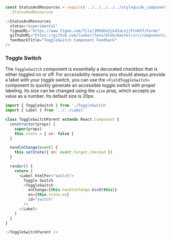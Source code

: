 ```js noeditor
const StatusAndResources = require('../../../../../styleguide_components/StatusAndResources')
  .StatusAndResources

;<StatusAndResources
  status="experimental"
  figmaURL="https://www.figma.com/file/2MG6DoSjk4IaLnjjFCnKFf/Forms"
  githubURL="https://github.com/looker/lens/blob/master/src/components/Form/ToggleSwitch/ToggleSwitch.tsx"
  feedbackTitle="ToggleSwitch Component Feedback"
/>
```

### Toggle Switch

The `ToggleSwitch` component is essentially a decorated checkbox that is either toggled on or off. For accessibility reasons you should always provide a label with your toggle switch, you can use the `<FieldToggleSwitch>` component to quickly generate an accessible toggle switch with proper labeling. Its size can be changed using the `size` prop, which accepts px value as a number. Its default size is 20px.

```js
import { ToggleSwitch } from './ToggleSwitch'
import { Label } from '../../Label'

class ToggleSwitchParent extends React.Component {
  constructor(props) {
    super(props)
    this.state = { on: false }
  }

  handleChange(event) {
    this.setState({ on: event.target.checked })
  }

  render() {
    return (
      <Label htmlFor="switch">
        Toggle Switch
        <ToggleSwitch
          onChange={this.handleChange.bind(this)}
          on={this.state.on}
          id="switch"
        />
      </Label>
    )
  }
}

;<ToggleSwitchParent />
```
